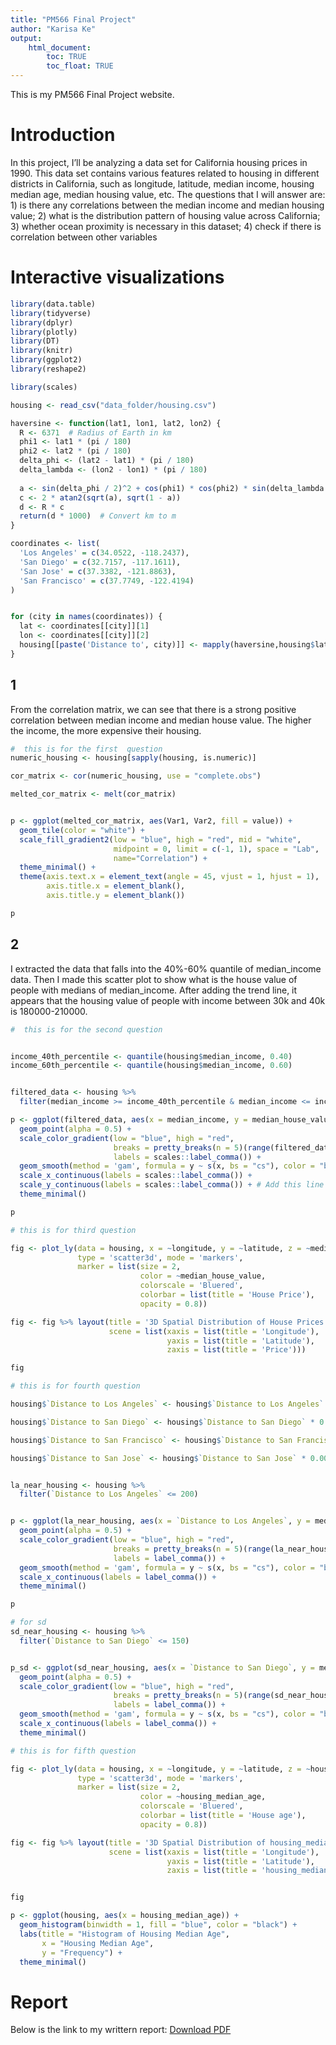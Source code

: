 ```yaml
---
title: "PM566 Final Project"
author: "Karisa Ke"
output: 
    html_document:
        toc: TRUE
        toc_float: TRUE
---
```


This is my PM566 Final Project website.

# Introduction
In this project, I'll be analyzing a data set for California housing prices in 1990. This data set contains various features related to housing in different districts in California, such as longitude, latitude, median income, housing median age, median housing value, etc. The questions that I will answer are: 1) is there any correlations between the median income and median housing value; 2) what is the distribution pattern of housing value across California; 3) whether ocean proximity is necessary in this dataset; 4) check if there is correlation between other variables


# Interactive visualizations
```r
library(data.table)
library(tidyverse)
library(dplyr)
library(plotly)
library(DT)
library(knitr)
library(ggplot2)
library(reshape2)

library(scales) 
```


```r
housing <- read_csv("data_folder/housing.csv")

haversine <- function(lat1, lon1, lat2, lon2) {
  R <- 6371  # Radius of Earth in km
  phi1 <- lat1 * (pi / 180)
  phi2 <- lat2 * (pi / 180)
  delta_phi <- (lat2 - lat1) * (pi / 180)
  delta_lambda <- (lon2 - lon1) * (pi / 180)
  
  a <- sin(delta_phi / 2)^2 + cos(phi1) * cos(phi2) * sin(delta_lambda / 2)^2
  c <- 2 * atan2(sqrt(a), sqrt(1 - a))
  d <- R * c
  return(d * 1000)  # Convert km to m
}

coordinates <- list(
  'Los Angeles' = c(34.0522, -118.2437),
  'San Diego' = c(32.7157, -117.1611),
  'San Jose' = c(37.3382, -121.8863),
  'San Francisco' = c(37.7749, -122.4194)
)


for (city in names(coordinates)) {
  lat <- coordinates[[city]][1]
  lon <- coordinates[[city]][2]
  housing[[paste('Distance to', city)]] <- mapply(haversine,housing$latitude, housing$longitude, lat, lon)
}

```

## 1
From the correlation matrix, we can see that there is a strong positive correlation between median income and median house value. The higher the income, the more expensive their housing. 

```r
#  this is for the first  question
numeric_housing <- housing[sapply(housing, is.numeric)]

cor_matrix <- cor(numeric_housing, use = "complete.obs")

melted_cor_matrix <- melt(cor_matrix)


p <- ggplot(melted_cor_matrix, aes(Var1, Var2, fill = value)) +
  geom_tile(color = "white") +
  scale_fill_gradient2(low = "blue", high = "red", mid = "white", 
                       midpoint = 0, limit = c(-1, 1), space = "Lab", 
                       name="Correlation") +
  theme_minimal() +
  theme(axis.text.x = element_text(angle = 45, vjust = 1, hjust = 1),
        axis.title.x = element_blank(),
        axis.title.y = element_blank())

p
```

## 2
I extracted the data that falls into the 40%-60% quantile of median_income data. Then I made this scatter plot to show what is the house value of people with medians of median_income. After adding the trend line, it appears that the housing value of people with income between 30k and 40k is 180000-210000. 

```r
#  this is for the second question


income_40th_percentile <- quantile(housing$median_income, 0.40)
income_60th_percentile <- quantile(housing$median_income, 0.60)


filtered_data <- housing %>%
  filter(median_income >= income_40th_percentile & median_income <= income_60th_percentile)

p <- ggplot(filtered_data, aes(x = median_income, y = median_house_value, color = median_house_value)) +
  geom_point(alpha = 0.5) +
  scale_color_gradient(low = "blue", high = "red", 
                       breaks = pretty_breaks(n = 5)(range(filtered_data$median_house_value)), 
                       labels = scales::label_comma()) + 
  geom_smooth(method = 'gam', formula = y ~ s(x, bs = "cs"), color = "black") +
  scale_x_continuous(labels = scales::label_comma()) +
  scale_y_continuous(labels = scales::label_comma()) + # Add this line to format y axis
  theme_minimal()

p

```


```r
# this is for third question

fig <- plot_ly(data = housing, x = ~longitude, y = ~latitude, z = ~median_house_value, 
               type = 'scatter3d', mode = 'markers',
               marker = list(size = 2, 
                             color = ~median_house_value, 
                             colorscale = 'Bluered',  
                             colorbar = list(title = 'House Price'),
                             opacity = 0.8))

fig <- fig %>% layout(title = '3D Spatial Distribution of House Prices',
                      scene = list(xaxis = list(title = 'Longitude'),
                                   yaxis = list(title = 'Latitude'),
                                   zaxis = list(title = 'Price')))

fig

```

```r
# this is for fourth question

housing$`Distance to Los Angeles` <- housing$`Distance to Los Angeles` * 0.000621371

housing$`Distance to San Diego` <- housing$`Distance to San Diego` * 0.000621371

housing$`Distance to San Francisco` <- housing$`Distance to San Francisco` * 0.000621371

housing$`Distance to San Jose` <- housing$`Distance to San Jose` * 0.000621371


la_near_housing <- housing %>% 
  filter(`Distance to Los Angeles` <= 200)


p <- ggplot(la_near_housing, aes(x = `Distance to Los Angeles`, y = median_house_value, color = median_house_value)) +
  geom_point(alpha = 0.5) +
  scale_color_gradient(low = "blue", high = "red",
                       breaks = pretty_breaks(n = 5)(range(la_near_housing$median_house_value)), 
                       labels = label_comma()) +
  geom_smooth(method = 'gam', formula = y ~ s(x, bs = "cs"), color = "black") +
  scale_x_continuous(labels = label_comma()) +
  theme_minimal()

p
```



```r
# for sd 
sd_near_housing <- housing %>% 
  filter(`Distance to San Diego` <= 150)


p_sd <- ggplot(sd_near_housing, aes(x = `Distance to San Diego`, y = median_house_value, color = median_house_value)) +
  geom_point(alpha = 0.5) +
  scale_color_gradient(low = "blue", high = "red",
                       breaks = pretty_breaks(n = 5)(range(sd_near_housing$median_house_value)), 
                       labels = label_comma()) +
  geom_smooth(method = 'gam', formula = y ~ s(x, bs = "cs"), color = "black") +
  scale_x_continuous(labels = label_comma()) +
  theme_minimal()


```


```r
# this is for fifth question

fig <- plot_ly(data = housing, x = ~longitude, y = ~latitude, z = ~housing_median_age, 
               type = 'scatter3d', mode = 'markers',
               marker = list(size = 2, 
                             color = ~housing_median_age, 
                             colorscale = 'Bluered',  
                             colorbar = list(title = 'House age'),
                             opacity = 0.8))

fig <- fig %>% layout(title = '3D Spatial Distribution of housing_median_age',
                      scene = list(xaxis = list(title = 'Longitude'),
                                   yaxis = list(title = 'Latitude'),
                                   zaxis = list(title = 'housing_median_age')))


fig

p <- ggplot(housing, aes(x = housing_median_age)) +
  geom_histogram(binwidth = 1, fill = "blue", color = "black") +
  labs(title = "Histogram of Housing Median Age",
       x = "Housing Median Age",
       y = "Frequency") +
  theme_minimal()
```

# Report
Below is the link to my writtern report: 
[Download PDF](./PM566_Final_Project_ written_report.pdf)
